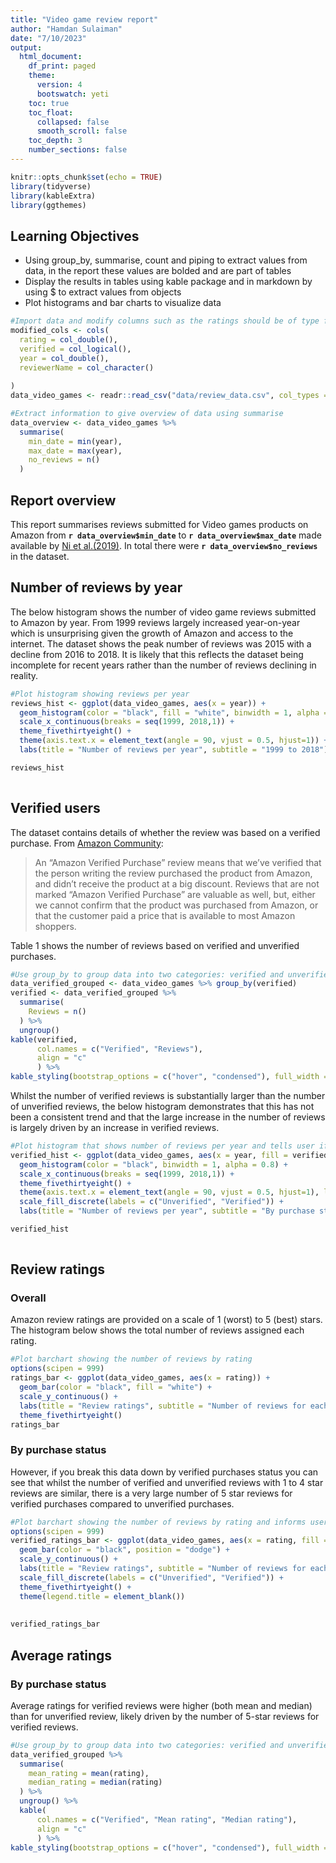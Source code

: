 ```yaml
---
title: "Video game review report"
author: "Hamdan Sulaiman"
date: "7/10/2023"
output:
  html_document:
    df_print: paged
    theme: 
      version: 4
      bootswatch: yeti
    toc: true
    toc_float:
      collapsed: false
      smooth_scroll: false
    toc_depth: 3
    number_sections: false
---
```


```r
knitr::opts_chunk$set(echo = TRUE)
library(tidyverse)
library(kableExtra)
library(ggthemes)
```

## Learning Objectives
  - Using group_by, summarise, count and piping to extract values from data, in the report these values are bolded and are part of tables
  - Display the results in tables using kable package and in markdown by using $ to extract values from objects
  - Plot histograms and bar charts to visualize data
  
```r
#Import data and modify columns such as the ratings should be of type factor
modified_cols <- cols(
  rating = col_double(),
  verified = col_logical(),
  year = col_double(),
  reviewerName = col_character()
  
)
data_video_games <- readr::read_csv("data/review_data.csv", col_types = modified_cols)
```
```r
#Extract information to give overview of data using summarise
data_overview <- data_video_games %>%
  summarise(
    min_date = min(year),
    max_date = max(year),
    no_reviews = n()
  )

```

## Report overview
This report summarises reviews submitted for Video games products on Amazon from **`r data_overview$min_date`** to **`r data_overview$max_date`** made available by [Ni et al.(2019)](https://nijianmo.github.io/amazon/#subsets). In total there were **`r data_overview$no_reviews`** in the dataset.

## Number of reviews by year
The below histogram shows the number of video game reviews submitted to Amazon by year. From 1999 reviews largely increased year-on-year which is unsurprising given the growth of Amazon and access to the internet. The dataset shows the peak number of reviews was 2015 with a decline from 2016 to 2018. It is likely that this reflects the dataset being incomplete for recent years rather than the number of reviews declining in reality.

```r
#Plot histogram showing reviews per year
reviews_hist <- ggplot(data_video_games, aes(x = year)) +
  geom_histogram(color = "black", fill = "white", binwidth = 1, alpha = 0.8) +
  scale_x_continuous(breaks = seq(1999, 2018,1)) +
  theme_fivethirtyeight() +
  theme(axis.text.x = element_text(angle = 90, vjust = 0.5, hjust=1)) +
  labs(title = "Number of reviews per year", subtitle = "1999 to 2018")

reviews_hist
  
```

## Verified users
The dataset contains details of whether the review was based on a verified purchase. From 
[Amazon Community](https://www.amazon.co.uk/gp/help/customer/display.html?nodeId=G75XTB7MBMBTXP6W):

> An "Amazon Verified Purchase" review means that we’ve verified that the person writing the review purchased the product from Amazon, and didn’t receive the product at a big discount. Reviews that are not marked “Amazon Verified Purchase” are valuable as well, but, either we cannot confirm that the product was purchased from Amazon, or that the customer paid a price that is available to most Amazon shoppers.

Table 1 shows the number of reviews based on verified and unverified purchases.

```r
#Use group_by to group data into two categories: verified and unverified and then determine number of reviews in each category
data_verified_grouped <- data_video_games %>% group_by(verified)
verified <- data_verified_grouped %>% 
  summarise(
    Reviews = n()
  ) %>%
  ungroup()
kable(verified,
      col.names = c("Verified", "Reviews"),
      align = "c"
      ) %>%
kable_styling(bootstrap_options = c("hover", "condensed"), full_width = T)
```

Whilst the number of verified reviews is substantially larger than the number of unverified reviews, the below histogram demonstrates that this has not been a consistent trend and that the large increase in the number of reviews is largely driven by an increase in verified reviews.

```r
#Plot histogram that shows number of reviews per year and tells user if they were unverfied or verified
verified_hist <- ggplot(data_video_games, aes(x = year, fill = verified)) +
  geom_histogram(color = "black", binwidth = 1, alpha = 0.8) +
  scale_x_continuous(breaks = seq(1999, 2018,1)) +
  theme_fivethirtyeight() +
  theme(axis.text.x = element_text(angle = 90, vjust = 0.5, hjust=1), legend.title = element_blank()) +
  scale_fill_discrete(labels = c("Unverified", "Verified")) +
  labs(title = "Number of reviews per year", subtitle = "By purchase status")

verified_hist
  
```

## Review ratings

### Overall

Amazon review ratings are provided on a scale of 1 (worst) to 5 (best) stars. The histogram below shows the total number of reviews assigned each rating.

```r
#Plot barchart showing the number of reviews by rating
options(scipen = 999)
ratings_bar <- ggplot(data_video_games, aes(x = rating)) +
  geom_bar(color = "black", fill = "white") + 
  scale_y_continuous() +
  labs(title = "Review ratings", subtitle = "Number of reviews for each rating") + 
  theme_fivethirtyeight()
ratings_bar
```

### By purchase status
However, if you break this data down by verified purchases status you can see that whilst the number of verified and unverified reviews with 1 to 4 star reviews are similar, there is a very large number of 5 star reviews for verified purchases compared to unverified purchases.

```r
#Plot barchart showing the number of reviews by rating and informs user whether reviews are verified or unverified
options(scipen = 999)
verified_ratings_bar <- ggplot(data_video_games, aes(x = rating, fill = verified)) +
  geom_bar(color = "black", position = "dodge") + 
  scale_y_continuous() +
  labs(title = "Review ratings", subtitle = "Number of reviews for each rating") + 
  scale_fill_discrete(labels = c("Unverified", "Verified")) +
  theme_fivethirtyeight() +
  theme(legend.title = element_blank()) 
  
    
verified_ratings_bar
```

## Average ratings

### By purchase status

Average ratings for verified reviews were higher (both mean and median) than for unverified review, likely driven by the number of 5-star reviews for verified reviews.

```r
#Use group_by to group data into two categories: verified and unverified, extract the mean and median ratings per category
data_verified_grouped %>%
  summarise(
    mean_rating = mean(rating),
    median_rating = median(rating)
  ) %>%
  ungroup() %>%
  kable(
      col.names = c("Verified", "Mean rating", "Median rating"),
      align = "c"
      ) %>%
kable_styling(bootstrap_options = c("hover", "condensed"), full_width = T)
```








